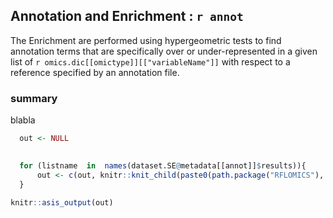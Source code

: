## Annotation and Enrichment : `r annot`

The Enrichment are performed using hypergeometric tests to find annotation terms that are specifically over or under-represented in a given list of `r omics.dic[[omictype]][["variableName"]]` with respect to a reference specified by an annotation file.

### summary

blabla

```r

  out <- NULL
  

  for (listname  in  names(dataset.SE@metadata[[annot]]$results)){
      out <- c(out, knitr::knit_child(paste0(path.package("RFLOMICS"), "/RFLOMICSapp/","report_06_annot_enrich_per_list.Rmd"), quiet=TRUE))
  }
    
knitr::asis_output(out)

```



